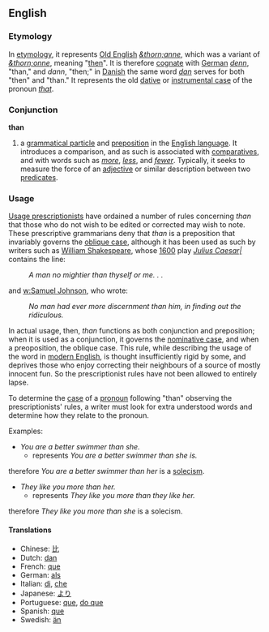 ==English==
=== Etymology ===
In [[w:etymology|etymology]], it represents [[w:Old English language|Old English]] ''[[&thorn;anne]]'', which was a variant of ''[[&thorn;onne]]'', meaning "[[then]]".  It is therefore [[w:cognate|cognate]] with [[w:German language|German]] ''[[denn]]'', "than," and ''dann'', "then;" in [[w:Danish language|Danish]] the same word ''[[dan]]'' serves for both "then" and "than."  It represents the old [[w:dative case|dative]] or [[w:instrumental case|instrumental case]] of the pronoun ''[[that]]''.    

===Conjunction===
'''than'''

# a [[w:grammatical particle|grammatical particle]] and [[w:preposition|preposition]] in the [[w:English language|English language]].  It  introduces a comparison, and as such is associated with [[w:comparative|comparative]]s, and with words such as ''[[more]]'', ''[[less]]'', and ''[[fewer]]''.  Typically, it seeks to measure the force of an [[w:adjective|adjective]] or similar description between two [[w:predicate|predicate]]s.

=== Usage ===
[[w:Prescription (linguistics)|Usage prescriptionists]] have ordained a number of rules concerning ''than'' that those who do not wish to be edited or corrected may wish to note.  These prescriptive grammarians deny that ''than'' is a preposition that invariably governs the [[w:oblique case|oblique case]], although it has been used as such by writers such as [[w:William Shakespeare|William Shakespeare]], whose [[w:1600|1600]] play ''[[w:Julius Caesar (play)|Julius Caesar|]]'' contains the line:

:''A man no mightier than thyself or me. . .''

and [[w:Samuel Johnson]], who wrote:

:''No man had ever more discernment than him, in finding out the ridiculous.''

In actual usage, then, ''than'' functions as both conjunction and preposition; when it is used as a conjunction, it governs the [[w:nominative case|nominative case]], and when a preoposition, the oblique case.  This rule, while describing the usage of the word in [[w:modern English|modern English]], is thought insufficiently rigid by some, and deprives those who enjoy correcting their neighbours of a source of mostly innocent fun.  So the prescriptionist rules have not been allowed to entirely lapse.

To determine the [[en:noun case|case]] of a [[en:pronoun|pronoun]] following "than" observing the prescriptionists' rules, a writer must look for extra understood words and determine how they relate to the pronoun.

Examples:

* ''You are a better swimmer than she.''
** represents ''You are a better swimmer than she is.''

therefore ''You are a better swimmer than her'' is a [[solecism]].

* ''They like you more than her.''
** represents ''They like you more than they like her.''

therefore ''They like you more than she'' is a solecism.

====Translations====
*Chinese: [[比]]
*Dutch: [[dan]]
*French: [[que]]
*German: [[als]]
*Italian: [[di]], [[che]]
*Japanese: [[より]]
*Portuguese: [[que]], [[do que]]
*Spanish: [[que]]
*Swedish: [[än]]